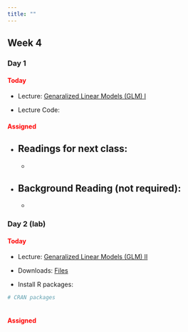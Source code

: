```yaml
---
title: ""
---
```


## Week 4

### Day 1

#### [Today]{style="color:red;"}

-   Lecture: <a href="/FW680A4/glm1.qmd">Genaralized Linear Models (GLM) I</a>

-   Lecture Code: 

#### [Assigned]{style="color:red;"}

-   Readings for next class: 
    - 
    - 

- Background Reading (not required): 
  - 
  - 


### Day 2 (lab)

#### [Today]{style="color:red;"}

-   Lecture: <a href="/FW680A4/glm2.qmd">Genaralized Linear Models (GLM) II</a>

-   Downloads: <a href="/classfiles/regressionlab/week3files.zip">Files</a>

-   Install R packages:

```r
# CRAN packages
  
```

#### [Assigned]{style="color:red;"}






